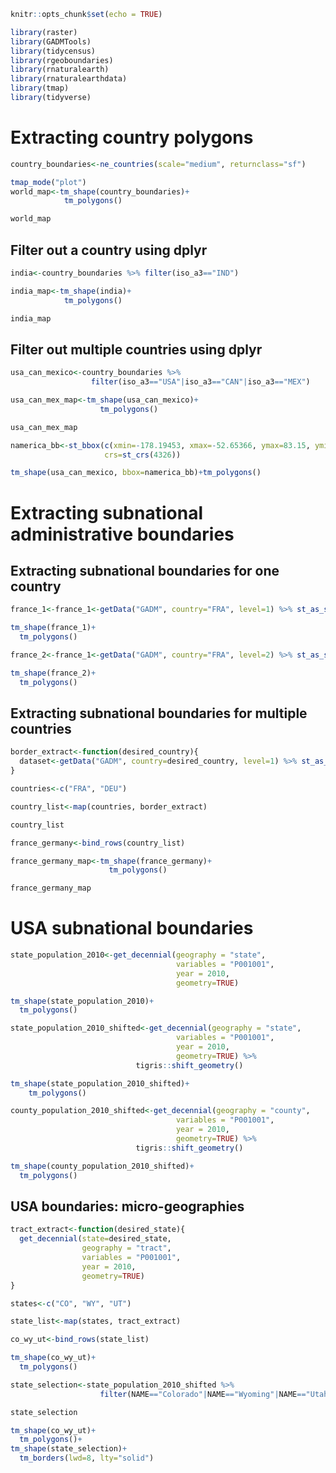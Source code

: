 ```r
knitr::opts_chunk$set(echo = TRUE)
```

```r
library(raster)
library(GADMTools)
library(tidycensus)
library(rgeoboundaries)
library(rnaturalearth)
library(rnaturalearthdata)
library(tmap)
library(tidyverse)
```


# Extracting country polygons

```r
country_boundaries<-ne_countries(scale="medium", returnclass="sf")
```

```r
tmap_mode("plot")
world_map<-tm_shape(country_boundaries)+
            tm_polygons()

world_map
```

## Filter out a country using dplyr

```r
india<-country_boundaries %>% filter(iso_a3=="IND")
```

```r
india_map<-tm_shape(india)+
            tm_polygons()

india_map
```

## Filter out multiple countries using dplyr

```r
usa_can_mexico<-country_boundaries %>% 
                  filter(iso_a3=="USA"|iso_a3=="CAN"|iso_a3=="MEX")
```


```r
usa_can_mex_map<-tm_shape(usa_can_mexico)+
                    tm_polygons()
```

```r
usa_can_mex_map
```

```r
namerica_bb<-st_bbox(c(xmin=-178.19453, xmax=-52.65366, ymax=83.15, ymin=14.54541),
                     crs=st_crs(4326))
```


```r
tm_shape(usa_can_mexico, bbox=namerica_bb)+tm_polygons()
```

# Extracting subnational administrative boundaries

## Extracting subnational boundaries for one country

```r
france_1<-france_1<-getData("GADM", country="FRA", level=1) %>% st_as_sf()
```

```r
tm_shape(france_1)+
  tm_polygons()
```

```r
france_2<-france_1<-getData("GADM", country="FRA", level=2) %>% st_as_sf()
```

```r
tm_shape(france_2)+
  tm_polygons()
```

## Extracting subnational boundaries for multiple countries

```r
border_extract<-function(desired_country){
  dataset<-getData("GADM", country=desired_country, level=1) %>% st_as_sf()
}
```


```r
countries<-c("FRA", "DEU")
```

```r
country_list<-map(countries, border_extract)
```

```r
country_list
```

```r
france_germany<-bind_rows(country_list)
```

```r
france_germany_map<-tm_shape(france_germany)+
                      tm_polygons()
```

```r
france_germany_map
```

# USA subnational boundaries

```r
state_population_2010<-get_decennial(geography = "state", 
                                     variables = "P001001",
                                     year = 2010,
                                     geometry=TRUE)
```


```r
tm_shape(state_population_2010)+
  tm_polygons()
```


```r
state_population_2010_shifted<-get_decennial(geography = "state", 
                                     variables = "P001001",
                                     year = 2010,
                                     geometry=TRUE) %>% 
                            tigris::shift_geometry()
```


```r
tm_shape(state_population_2010_shifted)+
    tm_polygons()
```

```r
county_population_2010_shifted<-get_decennial(geography = "county", 
                                     variables = "P001001",
                                     year = 2010,
                                     geometry=TRUE) %>% 
                            tigris::shift_geometry()
```

```r
tm_shape(county_population_2010_shifted)+
  tm_polygons()
```

## USA boundaries: micro-geographies

```r
tract_extract<-function(desired_state){
  get_decennial(state=desired_state,
                geography = "tract", 
                variables = "P001001",
                year = 2010,
                geometry=TRUE)
}
```

```r
states<-c("CO", "WY", "UT")
```

```r
state_list<-map(states, tract_extract)
```

```r
co_wy_ut<-bind_rows(state_list)
```

```r
tm_shape(co_wy_ut)+
  tm_polygons()
```

```r
state_selection<-state_population_2010_shifted %>% 
                    filter(NAME=="Colorado"|NAME=="Wyoming"|NAME=="Utah")
```

```r
state_selection
```


```r
tm_shape(co_wy_ut)+
  tm_polygons()+
tm_shape(state_selection)+
  tm_borders(lwd=8, lty="solid")

```









